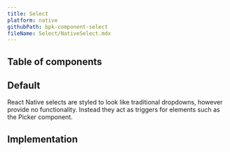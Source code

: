 ```yaml
---
title: Select
platform: native
githubPath: bpk-component-select
fileName: Select/NativeSelect.mdx
---
```




## Table of components

## Default

React Native selects are styled to look like traditional dropdowns, however provide no functionality. Instead they act as triggers for elements such as the Picker component.

<NativeComponentScreenshots
  iOS={iosSelectDefault}
  iOSAltText="iOS select component"
  android={androidSelectDefault}
  androidAltText="Android select component" />

## Implementation

<Readme file={readme} />
